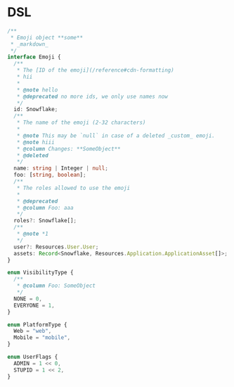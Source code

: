 # DSL

```ts pmo
/**
 * Emoji object **some**
 * _markdown_
 */
interface Emoji {
  /**
   * The [ID of the emoji](/reference#cdn-formatting)
   * hii
   *
   * @note hello
   * @deprecated no more ids, we only use names now
   */
  id: Snowflake;
  /**
   * The name of the emoji (2-32 characters)
   *
   * @note This may be `null` in case of a deleted _custom_ emoji.
   * @note hiii
   * @column Changes: **SomeObject**
   * @deleted
   */
  name: string | Integer | null;
  foo: [string, boolean];
  /**
   * The roles allowed to use the emoji
   *
   * @deprecated
   * @column Foo: aaa
   */
  roles?: Snowflake[];
  /**
   * @note *1
   */
  user?: Resources.User.User;
  assets: Record<Snowflake, Resources.Application.ApplicationAsset[]>;
}

enum VisibilityType {
  /**
   * @column Foo: SomeObject
   */
  NONE = 0,
  EVERYONE = 1,
}

enum PlatformType {
  Web = "web",
  Mobile = "mobile",
}

enum UserFlags {
  ADMIN = 1 << 0,
  STUPID = 1 << 2,
}
```
